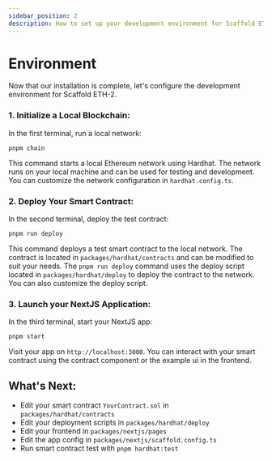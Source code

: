 ```yaml
---
sidebar_position: 2
description: How to set up your development environment for Scaffold ETH-2.
---
```


# Environment

Now that our installation is complete, let's configure the development environment for Scaffold ETH-2.

### 1. **Initialize a Local Blockchain**:

In the first terminal, run a local network:

```
pnpm chain
```

This command starts a local Ethereum network using Hardhat. The network runs on your local machine and can be used for testing and development. You can customize the network configuration in `hardhat.config.ts`.

### 2. **Deploy Your Smart Contract**:

In the second terminal, deploy the test contract:

```
pnpm run deploy
```

This command deploys a test smart contract to the local network. The contract is located in `packages/hardhat/contracts` and can be modified to suit your needs. The `pnpm run deploy` command uses the deploy script located in `packages/hardhat/deploy` to deploy the contract to the network. You can also customize the deploy script.

### 3. **Launch your NextJS Application**:

In the third terminal, start your NextJS app:

```
pnpm start
```

Visit your app on `http://localhost:3000`. You can interact with your smart contract using the contract component or the example ui in the frontend.

## What's Next:

- Edit your smart contract `YourContract.sol` in `packages/hardhat/contracts`
- Edit your deployment scripts in `packages/hardhat/deploy`
- Edit your frontend in `packages/nextjs/pages`
- Edit the app config in `packages/nextjs/scaffold.config.ts`
- Run smart contract test with `pnpm hardhat:test`
